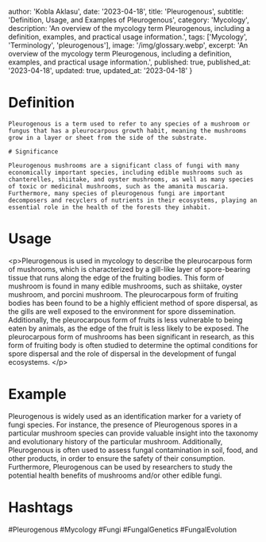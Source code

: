 
  author: 'Kobla Aklasu',
  date: '2023-04-18',
  title: 'Pleurogenous',
  subtitle: 'Definition, Usage, and Examples of Pleurogenous',
  category: 'Mycology',
  description: 'An overview of the mycology term Pleurogenous, including a definition, examples, and practical usage information.',
  tags: ['Mycology', 'Terminology', 'pleurogenous'],
  image: '/img/glossary.webp',
  excerpt: 'An overview of the mycology term Pleurogenous, including a definition, examples, and practical usage information.',
  published: true,
  published_at: '2023-04-18',
  updated: true,
  updated_at: '2023-04-18'
}




# Definition
    
    Pleurogenous is a term used to refer to any species of a mushroom or fungus that has a pleurocarpous growth habit, meaning the mushrooms grow in a layer or sheet from the side of the substrate.
    
    # Significance 
    
    Pleurogenous mushrooms are a significant class of fungi with many economically important species, including edible mushrooms such as chanterelles, shiitake, and oyster mushrooms, as well as many species of toxic or medicinal mushrooms, such as the amanita muscaria. Furthermore, many species of pleurogenous fungi are important decomposers and recyclers of nutrients in their ecosystems, playing an essential role in the health of the forests they inhabit.

# Usage

&lt;p&gt;Pleurogenous is used in mycology to describe the pleurocarpous form of mushrooms, which is characterized by a gill-like layer of spore-bearing tissue that runs along the edge of the fruiting bodies. This form of mushroom is found in many edible mushrooms, such as shiitake, oyster mushroom, and porcini mushroom. The pleurocarpous form of fruiting bodies has been found to be a highly efficient method of spore dispersal, as the gills are well exposed to the environment for spore dissemination. Additionally, the pleurocarpous form of fruits is less vulnerable to being eaten by animals, as the edge of the fruit is less likely to be exposed. The pleurocarpous form of mushrooms has been significant in research, as this form of fruiting body is often studied to determine the optimal conditions for spore dispersal and the role of dispersal in the development of fungal ecosystems. &lt;/p&gt;

# Example

Pleurogenous is widely used as an identification marker for a variety of fungi species. For instance, the presence of Pleurogenous spores in a particular mushroom species can provide valuable insight into the taxonomy and evolutionary history of the particular mushroom. Additionally, Pleurogenous is often used to assess fungal contamination in soil, food, and other products, in order to ensure the safety of their consumption. Furthermore, Pleurogenous can be used by researchers to study the potential health benefits of mushrooms and/or other edible fungi.

# Hashtags

#Pleurogenous #Mycology #Fungi #FungalGenetics #FungalEvolution


